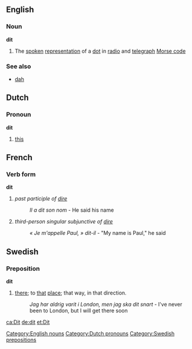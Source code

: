 ==English==
===Noun===
[[Category:English nouns]]
'''dit'''
#The [[spoken]] [[representation]] of a [[dot]] in [[radio]] and [[telegraph]] [[Morse code]]

===See also===
*[[dah]]

==Dutch==
===Pronoun===
[[Category:Dutch pronouns]]
'''dit'''

# [[this]]

==French==
===Verb form===
'''dit'''

#''past participle of [[dire]]''
#:''Il a dit son nom'' - He said his name
#''third-person singular subjunctive of [[dire]]''
#:''« Je m'appelle Paul, » dit-il'' - "My name is Paul," he said <!--please leave the commas inside the quotation marks: this is correct French and UK English usage-->

== Swedish ==
=== Preposition ===
[[Category:Swedish prepositions]]
'''dit'''
#[[there]]; to [[that]] [[place]]; that way, in that direction.
#:''Jag har aldrig varit i London, men jag ska dit snart'' - I've never been to London, but I will get there soon

[[ca:Dit]]
[[de:dit]]
[[et:Dit]]